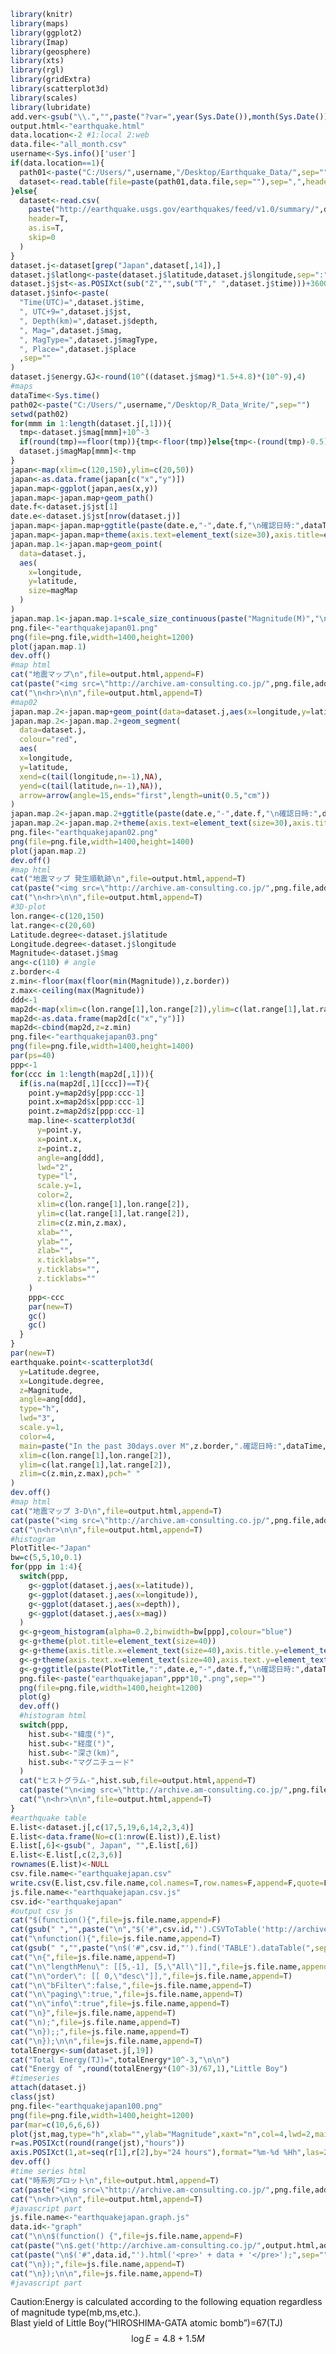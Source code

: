 ```r
library(knitr)
library(maps)
library(ggplot2)
library(Imap)
library(geosphere)
library(xts)
library(rgl)
library(gridExtra)
library(scatterplot3d)
library(scales)
library(lubridate)
add.ver<-gsub("\\.","",paste("?var=",year(Sys.Date()),month(Sys.Date()),day(Sys.Date()),hour(Sys.time()),minute(Sys.time()),second(Sys.time()),sep=""))
output.html<-"earthquake.html"
data.location<-2 #1:local 2:web
data.file<-"all_month.csv"
username<-Sys.info()['user']
if(data.location==1){
  path01<-paste("C:/Users/",username,"/Desktop/Earthquake_Data/",sep="")
  dataset<-read.table(file=paste(path01,data.file,sep=""),sep=",",header=T,as.is=T,skip=0)
}else{
  dataset<-read.csv(
    paste("http://earthquake.usgs.gov/earthquakes/feed/v1.0/summary/",data.file,sep=""),
    header=T,
    as.is=T,
    skip=0
  ) 
}
dataset.j<-dataset[grep("Japan",dataset[,14]),]
dataset.j$latlong<-paste(dataset.j$latitude,dataset.j$longitude,sep=":")
dataset.j$jst<-as.POSIXct(sub("Z","",sub("T"," ",dataset.j$time)))+3600*9 #UTC+9
dataset.j$info<-paste(
  "Time(UTC)=",dataset.j$time,
  ", UTC+9=",dataset.j$jst,
  ", Depth(km)=",dataset.j$depth,
  ", Mag=",dataset.j$mag,
  ", MagType=",dataset.j$magType,
  ", Place=",dataset.j$place
  ,sep=""
)
dataset.j$energy.GJ<-round(10^((dataset.j$mag)*1.5+4.8)*(10^-9),4)
#maps
dataTime<-Sys.time()
path02<-paste("C:/Users/",username,"/Desktop/R_Data_Write/",sep="")
setwd(path02)
for(mmm in 1:length(dataset.j[,1])){
  tmp<-dataset.j$mag[mmm]+10^-3
  if(round(tmp)==floor(tmp)){tmp<-floor(tmp)}else{tmp<-(round(tmp)-0.5)} 
  dataset.j$magMap[mmm]<-tmp
}
japan<-map(xlim=c(120,150),ylim=c(20,50))
japan<-as.data.frame(japan[c("x","y")])
japan.map<-ggplot(japan,aes(x,y))
japan.map<-japan.map+geom_path()
date.f<-dataset.j$jst[1]
date.e<-dataset.j$jst[nrow(dataset.j)]
japan.map<-japan.map+ggtitle(paste(date.e,"-",date.f,"\n確認日時:",dataTime))
japan.map<-japan.map+theme(axis.text=element_text(size=30),axis.title=element_text(colour="white",size=1,face="bold"),title=element_text(size=40,face="bold"),legend.position="right",legend.text=element_text(colour="black",size=40,face="bold"),legend.title=element_text(colour="black",size=40,face="bold"))   
japan.map.1<-japan.map+geom_point(
  data=dataset.j,
  aes(
    x=longitude,
    y=latitude,
    size=magMap
  )
)
japan.map.1<-japan.map.1+scale_size_continuous(paste("Magnitude(M)","\n","M~(M+0.5)"))
png.file<-"earthquakejapan01.png"
png(file=png.file,width=1400,height=1200) 
plot(japan.map.1)
dev.off()
#map html
cat("地震マップ\n",file=output.html,append=F)   
cat(paste("<img src=\"http://archive.am-consulting.co.jp/",png.file,add.ver,"\"", " alt=\"\" width=\"100%\">\n",sep=""),file=output.html,append=T)   
cat("\n<hr>\n\n",file=output.html,append=T)
#map02
japan.map.2<-japan.map+geom_point(data=dataset.j,aes(x=longitude,y=latitude,size=mag))
japan.map.2<-japan.map.2+geom_segment(
  data=dataset.j,
  colour="red",
  aes(
  x=longitude,
  y=latitude,
  xend=c(tail(longitude,n=-1),NA),
  yend=c(tail(latitude,n=-1),NA)),
  arrow=arrow(angle=15,ends="first",length=unit(0.5,"cm"))
)
japan.map.2<-japan.map.2+ggtitle(paste(date.e,"-",date.f,"\n確認日時:",dataTime))
japan.map.2<-japan.map.2+theme(axis.text=element_text(size=30),axis.title=element_text(colour="white",size=1,face="bold"),title=element_text(size=40,face="bold"),legend.position="right",legend.text=element_text(colour="black",size=40,face="bold"),legend.title=element_text(colour="black",size=40,face="bold")) 
png.file<-"earthquakejapan02.png"
png(file=png.file,width=1400,height=1400) 
plot(japan.map.2)
dev.off()
#map html
cat("地震マップ 発生順軌跡\n",file=output.html,append=T)   
cat(paste("<img src=\"http://archive.am-consulting.co.jp/",png.file,add.ver,"\"", " alt=\"\" width=\"100%\">\n",sep=""),file=output.html,append=T)   
cat("\n<hr>\n\n",file=output.html,append=T)
#3D-plot
lon.range<-c(120,150)
lat.range<-c(20,60)
Latitude.degree<-dataset.j$latitude
Longitude.degree<-dataset.j$longitude
Magnitude<-dataset.j$mag
ang<-c(110) # angle
z.border<-4
z.min<-floor(max(floor(min(Magnitude)),z.border))
z.max<-ceiling(max(Magnitude))
ddd<-1
map2d<-map(xlim=c(lon.range[1],lon.range[2]),ylim=c(lat.range[1],lat.range[2]))
map2d<-as.data.frame(map2d[c("x","y")])
map2d<-cbind(map2d,z=z.min)
png.file<-"earthquakejapan03.png"
png(file=png.file,width=1400,height=1400)
par(ps=40)
ppp<-1
for(ccc in 1:length(map2d[,1])){
  if(is.na(map2d[,1][ccc])==T){
    point.y=map2d$y[ppp:ccc-1]
    point.x=map2d$x[ppp:ccc-1]
    point.z=map2d$z[ppp:ccc-1]
    map.line<-scatterplot3d(
      y=point.y,
      x=point.x,
      z=point.z,
      angle=ang[ddd],
      lwd="2",
      type="l",
      scale.y=1,
      color=2,
      xlim=c(lon.range[1],lon.range[2]),
      ylim=c(lat.range[1],lat.range[2]),
      zlim=c(z.min,z.max),
      xlab="",
      ylab="",
      zlab="",
      x.ticklabs="",
      y.ticklabs="",
      z.ticklabs=""
    )
    ppp<-ccc
    par(new=T)
    gc()
    gc()
  }
}
par(new=T)
earthquake.point<-scatterplot3d(
  y=Latitude.degree,
  x=Longitude.degree,
  z=Magnitude,
  angle=ang[ddd],
  type="h",
  lwd="3",
  scale.y=1,
  color=4,
  main=paste("In the past 30days.over M",z.border,".確認日時:",dataTime,sep=""),
  xlim=c(lon.range[1],lon.range[2]),
  ylim=c(lat.range[1],lat.range[2]),
  zlim=c(z.min,z.max),pch=" "
)
dev.off()
#map html
cat("地震マップ 3-D\n",file=output.html,append=T)   
cat(paste("<img src=\"http://archive.am-consulting.co.jp/",png.file,add.ver,"\"", " alt=\"\" width=\"100%\">\n",sep=""),file=output.html,append=T)   
cat("\n<hr>\n\n",file=output.html,append=T)
#histogram
PlotTitle<-"Japan"
bw=c(5,5,10,0.1)
for(ppp in 1:4){ 
  switch(ppp,
    g<-ggplot(dataset.j,aes(x=latitude)),
    g<-ggplot(dataset.j,aes(x=longitude)),
    g<-ggplot(dataset.j,aes(x=depth)),
    g<-ggplot(dataset.j,aes(x=mag))
  )  
  g<-g+geom_histogram(alpha=0.2,binwidth=bw[ppp],colour="blue")
  g<-g+theme(plot.title=element_text(size=40))
  g<-g+theme(axis.title.x=element_text(size=40),axis.title.y=element_text(size=40)) 
  g<-g+theme(axis.text.x=element_text(size=40),axis.text.y=element_text(size=40)) 
  g<-g+ggtitle(paste(PlotTitle,":",date.e,"-",date.f,"\n確認日時:",dataTime))
  png.file<-paste("earthquakejapan",ppp*10,".png",sep="")
  png(file=png.file,width=1400,height=1200) 
  plot(g)
  dev.off()
  #histogram html
  switch(ppp,
    hist.sub<-"緯度(°)",
    hist.sub<-"経度(°)",
    hist.sub<-"深さ(km)",
    hist.sub<-"マグニチュード"
  )  
  cat("ヒストグラム-",hist.sub,file=output.html,append=T)   
  cat(paste("\n<img src=\"http://archive.am-consulting.co.jp/",png.file,add.ver,"\"", " alt=\"\" width=\"100%\">\n",sep=""),file=output.html,append=T)   
  cat("\n<hr>\n\n",file=output.html,append=T) 
}
#earthquake table
E.list<-dataset.j[,c(17,5,19,6,14,2,3,4)]
E.list<-data.frame(No=c(1:nrow(E.list)),E.list)
E.list[,6]<-gsub(", Japan", "",E.list[,6])
E.list<-E.list[,c(2,3,6)]
rownames(E.list)<-NULL
csv.file.name<-"earthquakejapan.csv"
write.csv(E.list,csv.file.name,col.names=T,row.names=F,append=F,quote=F,fileEncoding="UTF-8")
js.file.name<-"earthquakejapan.csv.js"
csv.id<-"earthquakejapan"
#output csv js  
cat("$(function(){",file=js.file.name,append=F)     
cat(gsub(" ","",paste("\n","$('#",csv.id,"').CSVToTable('http://archive.am-consulting.co.jp/",csv.file.name,add.ver,"',{startLine:0}).bind(\"loadComplete\",",sep="")),file=js.file.name,append=T)     
cat("\nfunction(){",file=js.file.name,append=T)
cat(gsub(" ","",paste("\n$('#",csv.id,"').find('TABLE').dataTable(",sep="")),file=js.file.name,append=T)
cat("\n{",file=js.file.name,append=T)    
cat("\n\"lengthMenu\": [[5,-1], [5,\"All\"]],",file=js.file.name,append=T) 
cat("\n\"order\": [[ 0,\"desc\"]],",file=js.file.name,append=T)      
cat("\n\"bFilter\":false,",file=js.file.name,append=T)
cat("\n\"paging\":true,",file=js.file.name,append=T)
cat("\n\"info\":true",file=js.file.name,append=T)
cat("\n}",file=js.file.name,append=T)    
cat("\n);",file=js.file.name,append=T)
cat("\n});;",file=js.file.name,append=T) 
cat("\n});\n\n",file=js.file.name,append=T)  
totalEnergy<-sum(dataset.j[,19])
cat("Total Energy(TJ)=",totalEnergy*10^-3,"\n\n")
cat("Energy of ",round(totalEnergy*(10^-3)/67,1),"Little Boy")
#timeseries
attach(dataset.j)
class(jst)
png.file<-"earthquakejapan100.png"
png(file=png.file,width=1400,height=1200)
par(mar=c(10,6,6,6))
plot(jst,mag,type="h",xlab="",ylab="Magnitude",xaxt="n",col=4,lwd=2,main=paste("Time Series Earthquakes around Japan\n",date.e,"-",date.f," 確認日時:",dataTime),cex.main=3,cex.legend=3,cex.lab=3,cex.axis=3)
r=as.POSIXct(round(range(jst),"hours"))
axis.POSIXct(1,at=seq(r[1],r[2],by="24 hours"),format="%m-%d %Hh",las=2,cex.axis=2)
dev.off()
#time series html
cat("時系列プロット\n",file=output.html,append=T)   
cat(paste("<img src=\"http://archive.am-consulting.co.jp/",png.file,add.ver,"\"", " alt=\"\" width=\"100%\">\n",sep=""),file=output.html,append=T)   
cat("\n<hr>\n\n",file=output.html,append=T) 
#javascript part
js.file.name<-"earthquakejapan.graph.js"
data.id<-"graph"
cat("\n\n$(function() {",file=js.file.name,append=F)
cat(paste("\n$.get('http://archive.am-consulting.co.jp/",output.html,add.ver,"', function(data) {",sep=""),file=js.file.name,append=T)
cat(paste("\n$('#",data.id,"').html('<pre>' + data + '</pre>');",sep=""),file=js.file.name,append=T)
cat("\n});",file=js.file.name,append=T)
cat("\n});\n\n",file=js.file.name,append=T) 
#javascript part 
```
  
Caution:Energy is calculated according to the following equation regardless of magnitude type(mb,ms,etc.).  
Blast yield of Little Boy("HIROSHIMA-GATA atomic bomb")=67(TJ)  
$$
\log E=4.8+1.5M
$$
